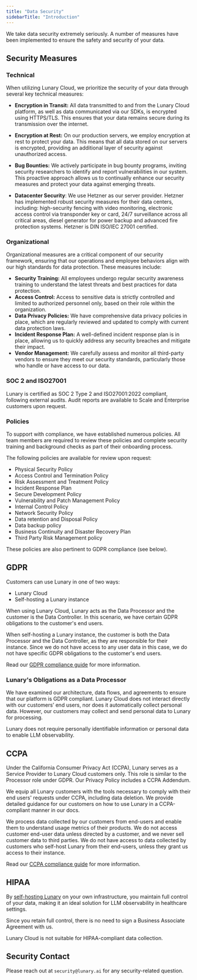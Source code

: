 ```yaml
---
title: "Data Security"
sidebarTitle: "Introduction"
---
```


We take data security extremely seriously. A number of measures have been implemented to ensure the safety and security of your data.

## Security Measures

### Technical

When utilizing Lunary Cloud, we prioritize the security of your data through several key technical measures:

- **Encryption in Transit:** All data transmitted to and from the Lunary Cloud platform, as well as data communicated via our SDKs, is encrypted using HTTPS/TLS. This ensures that your data remains secure during its transmission over the internet.

- **Encryption at Rest:** On our production servers, we employ encryption at rest to protect your data. This means that all data stored on our servers is encrypted, providing an additional layer of security against unauthorized access.

- **Bug Bounties:** We actively participate in bug bounty programs, inviting security researchers to identify and report vulnerabilities in our system. This proactive approach allows us to continually enhance our security measures and protect your data against emerging threats.

- **Datacenter Security**: We use Hetzner as our server provider. Hetzner has implemented robust security measures for their data centers, including: high-security fencing with video monitoring, electronic access control via transponder key or card, 24/7 surveillance across all critical areas, diesel generator for power backup and advanced fire protection systems. Hetzner is DIN ISO/IEC 27001 certified.

### Organizational

Organizational measures are a critical component of our security framework, ensuring that our operations and employee behaviors align with our high standards for data protection. These measures include:

- **Security Training:** All employees undergo regular security awareness training to understand the latest threats and best practices for data protection.
- **Access Control:** Access to sensitive data is strictly controlled and limited to authorized personnel only, based on their role within the organization.
- **Data Privacy Policies:** We have comprehensive data privacy policies in place, which are regularly reviewed and updated to comply with current data protection laws.
- **Incident Response Plan:** A well-defined incident response plan is in place, allowing us to quickly address any security breaches and mitigate their impact.
- **Vendor Management:** We carefully assess and monitor all third-party vendors to ensure they meet our security standards, particularly those who handle or have access to our data.

### SOC 2 and ISO27001

Lunary is certified as SOC 2 Type 2 and ISO27001:2022 compliant, following external audits. Audit reports are available to Scale and Enterprise customers upon request.

### Policies

To support with compliance, we have established numerous policies. All team members are required to review these policies and complete security training and background checks as part of their onboarding process.

The following policies are available for review upon request:

- Physical Security Policy
- Access Control and Termination Policy
- Risk Assessment and Treatment Policy
- Incident Response Plan
- Secure Development Policy
- Vulnerability and Patch Management Policy
- Internal Control Policy
- Network Security Policy
- Data retention and Disposal Policy
- Data backup policy
- Business Continuity and Disaster Recovery Plan
- Third Party Risk Management policy

These policies are also pertinent to GDPR compliance (see below).

## GDPR

Customers can use Lunary in one of two ways:

- Lunary Cloud
- Self-hosting a Lunary instance

When using Lunary Cloud, Lunary acts as the Data Processor and the customer is the Data Controller. In this scenario, we have certain GDPR obligations to the customer's end users.

When self-hosting a Lunary instance, the customer is both the Data Processor and the Data Controller, as they are responsible for their instance. Since we do not have access to any user data in this case, we do not have specific GDPR obligations to the customer's end users.

Read our [GDPR compliance guide](/docs/todo) for more information.

### Lunary's Obligations as a Data Processor

We have examined our architecture, data flows, and agreements to ensure that our platform is GDPR compliant. Lunary Cloud does not interact directly with our customers’ end users, nor does it automatically collect personal data. However, our customers may collect and send personal data to Lunary for processing.

Lunary does not require personally identifiable information or personal data to enable LLM observability.

## CCPA

Under the California Consumer Privacy Act (CCPA), Lunary serves as a Service Provider to Lunary Cloud customers only. This role is similar to the Processor role under GDPR. Our Privacy Policy includes a CCPA Addendum.

We equip all Lunary customers with the tools necessary to comply with their end users' requests under CCPA, including data deletion. We provide detailed guidance for our customers on how to use Lunary in a CCPA-compliant manner in our docs.

We process data collected by our customers from end-users and enable them to understand usage metrics of their products. We do not access customer end-user data unless directed by a customer, and we never sell customer data to third parties. We do not have access to data collected by customers who self-host Lunary from their end-users, unless they grant us access to their instance.

Read our [CCPA compliance guide](/docs/todo) for more information.

## HIPAA

By [self-hosting Lunary](/docs/todo) on your own infrastructure, you maintain full control of your data, making it an ideal solution for LLM observability in healthcare settings.

Since you retain full control, there is no need to sign a Business Associate Agreement with us.

Lunary Cloud is not suitable for HIPAA-compliant data collection.

## Security Contact

Please reach out at `security@lunary.ai` for any security-related question.
